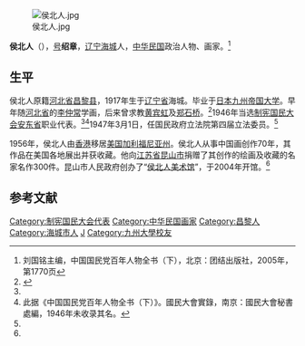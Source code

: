 [[File:侯北人.jpg|thumb]]

'''侯北人'''（{{bd|1917年||||catIdx=X徐}}），[[号|号]]'''绍章'''，[[辽宁|辽宁]][[海城市|海城]]人，[[中华民国|中华民国]]政治人物、画家。<ref name=kmt>刘国铭主编，中国国民党百年人物全书（下），北京：团结出版社，2005年，第1770页</ref>

==生平==
侯北人原籍[[河北省|河北省]][[昌黎县|昌黎县]]，1917年生于[[辽宁省|辽宁省]]海城。毕业于[[日本|日本]][[九州帝国大学|九州帝国大学]]。早年随[[河北省|河北省]]的[[李仲常|李仲常]]学画，后来曾求教[[黄宾虹|黄宾虹]]及[[郑石桥|郑石桥]]。<ref name=hbr>{{Cite web |url=http://xh.xhby.net/mp1/html/2008-10/30/content_9855664.htm |title=大千世界侯北人顶天立地中国画，新华报业网，2008年10月30日 |accessdate=2013年7月2日 |archive-date=2016年3月4日 |archive-url=https://web.archive.org/web/20160304114701/http://xh.xhby.net/mp1/html/2008-10/30/content_9855664.htm |dead-url=no }}</ref>1946年当选[[制宪国民大会|制宪国民大会]][[安东省|安东省]]职业代表。<ref name=kmt/><ref>此据《中国国民党百年人物全书（下）》。國民大會實錄，南京：國民大會秘書處編，1946年未收录其名。</ref>1947年3月1日，任国民政府立法院第四届立法委员。<ref name=kmt/>

1956年，侯北人由[[香港|香港]]移居[[美国|美国]][[加利福尼亚州|加利福尼亚州]]。侯北人从事中国画创作70年，其作品在美国各地展出并获收藏。他向[[江苏省|江苏省]][[昆山市|昆山市]]捐赠了其创作的绘画及收藏的名家名作300件。昆山市人民政府创办了“[[侯北人美术馆|侯北人美术馆]]”，于2004年开馆。<ref name=hbr/>

==参考文献==
{{reflist}}

{{第4屆中華民國訓政時期立法委員名單}}
{{DEFAULTSORT:Hou侯}}
[[Category:制宪国民大会代表|Category:制宪国民大会代表]]
[[Category:中华民国画家|Category:中华民国画家]]
[[Category:昌黎人|Category:昌黎人]]
[[Category:海城市人|Category:海城市人]]
[[Category:侯姓|J]]
[[Category:九州大學校友|Category:九州大學校友]]
